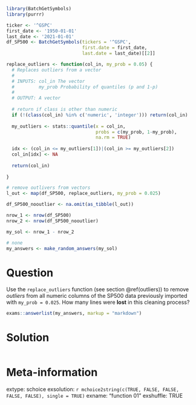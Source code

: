 ```r
library(BatchGetSymbols)
library(purrr)

ticker <- '^GSPC'
first_date <- '1950-01-01'
last_date <- '2021-01-01'
df_SP500 <- BatchGetSymbols(tickers = '^GSPC', 
                            first.date = first_date,
                            last.date = last_date)[[2]]

replace_outliers <- function(col_in, my_prob = 0.05) {
  # Replaces outliers from a vector
  #
  # INPUTS: col_in The vector
  #         my_prob Probability of quantiles (p and 1-p)
  #
  # OUTPUT: A vector
  
  # return if class is other than numeric
  if (!(class(col_in) %in% c('numeric', 'integer'))) return(col_in)
  
  my_outliers <- stats::quantile(x = col_in,
                                 probs = c(my_prob, 1-my_prob),
                                 na.rm = TRUE)
  
  idx <- (col_in <= my_outliers[1])|(col_in >= my_outliers[2])
  col_in[idx] <- NA
  
  return(col_in)
  
}

# remove outlivers from vectors
l_out <- map(df_SP500, replace_outliers, my_prob = 0.025)

df_SP500_nooutlier <- na.omit(as_tibble(l_out))

nrow_1 <- nrow(df_SP500)
nrow_2 <- nrow(df_SP500_nooutlier)

my_sol <- nrow_1 - nrow_2
```

```r
# none
my_answers <- make_random_answers(my_sol)
```

Question
========

Use the `replace_outliers` function (see section \@ref(outliers)) to remove _outliers_ from all numeric columns of the SP500 data previously imported with `my_prob = 0.025`. How many lines were **lost** in this cleaning process?

```r
exams::answerlist(my_answers, markup = "markdown")
```

Solution
================

```r
```


Meta-information
================
extype: schoice
exsolution: `r mchoice2string(c(TRUE, FALSE, FALSE, FALSE, FALSE), single = TRUE)`
exname: "function 01"
exshuffle: TRUE

